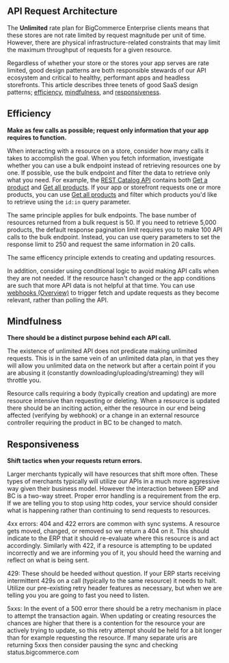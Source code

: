## API Request Architecture

The **Unlimited** rate plan for BigCommerce Enterprise clients means that these stores are not rate limited by request magnitude per unit of time. However, there are physical infrastructure-related constraints that may limit the maximum throughput of requests for a given resource. 

Regardless of whether your store or the stores your app serves are rate limited, good design patterns are both responsible stewards of our API ecosystem and critical to healthy, performant apps and headless storefronts. This article describes three tenets of good SaaS design patterns; [efficiency](#efficiency), [mindfulness](#mindfulness), and [responsiveness](#responsiveness).

## Efficiency

**Make as few calls as possible; request only information that your app requires to function.**

When interacting with a resource on a store, consider how many calls it takes to accomplish the goal. When you fetch information, investigate whether you can use a bulk endpoint instead of retrieving resources one by one. If possible, use the bulk endpoint and filter the data to retrieve only what you need. For example, the [REST Catalog API](/docs/rest-catalog/products) contains both [Get a product](/docs/rest-catalog/products#get-a-product) and [Get all products](/docs/rest-content/pages#get-pages). If your app or storefront requests one or more products, you can use [Get all products](/docs/rest-content/pages#get-pages) and filter which products you'd like to retrieve using the `id:in` query parameter.

The same principle applies for bulk endpoints. The base number of resources returned from a bulk request is 50. If you need to retrieve 5,000 products, the default response pagination limit requires you to make 100 API calls to the bulk endpoint. Instead, you can use query parameters to set the response limit to 250 and request the same information in 20 calls.

The same efficency principle extends to creating and updating resources.

In addition, consider using conditional logic to avoid making API calls when they are not needed. If the resource hasn't changed or the app conditions are such that more API data is not helpful at that time. You can use [webhooks (Overview)](/docs/webhooks/overview) to trigger fetch and update requests as they become relevant, rather than polling the API.

## Mindfulness

**There should be a distinct purpose behind each API call.** 

The existence of unlimited API does not predicate making unlimited requests. This is in the same vein of an unlimited data plan, in that yes they will allow you unlimited data on the network but after a certain point if you are abusing it (constantly downloading/uploading/streaming) they will throttle you.

Resource calls requiring a body (typically creation and updating) are more resource intensive than requesting or deleting. When a resource is updated there should be an inciting action, either the resource in our end being affected (verifying by webhook) or a change in an external resource controller requiring the product in BC to be changed to match.

## Responsiveness

**Shift tactics when your requests return errors.**

Larger merchants typically will have resources that shift more often. These types of merchants typically will utilize our APIs in a much more aggressive way given their business model. However the interaction between ERP and BC is a two-way street. Proper error handling is a requirement from the erp. If we are telling you to stop using http codes, your service should consider what is happening rather than continuing to send requests to resources.

4xx errors: 404 and 422 errors are common with sync systems. A resource gets moved, changed, or removed so we return a 404 on it. This should indicate to the ERP that it should re-evaluate where this resource is and act accordingly. Similarly with 422, if a resource is attempting to be updated incorrectly and we are informing you of it, you should heed the warning and reflect on what is being sent.

429: These should be heeded without question. If your ERP starts receiving intermittent 429s on a call (typically to the same resource) it needs to halt. Utilize our pre-existing retry header features as necessary, but when we are telling you you are going to fast you need to listen.

5xxs: In the event of a 500 error there should be a retry mechanism in place to attempt the transaction again. When updating or creating resources the chances are higher that there is a contention for the resource your are actively trying to update, so this retry attempt should be held for a bit longer than for example requesting the resource. If many separate uris are returning 5xxs then consider pausing the sync and checking status.bigcommerce.com
